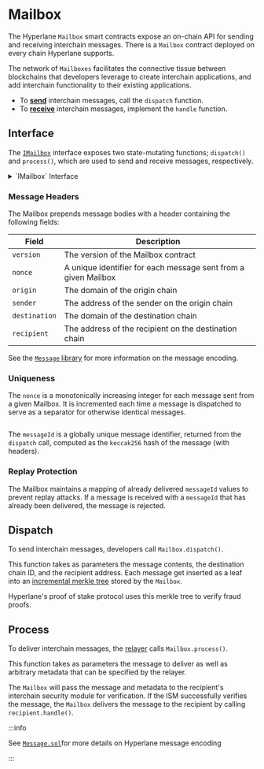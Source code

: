 

# Mailbox

The Hyperlane `Mailbox` smart contracts expose an on-chain API for sending and receiving interchain messages. There is a `Mailbox` contract deployed on every chain Hyperlane supports.

The network of `Mailboxes` facilitates the connective tissue between blockchains that developers leverage to create interchain applications, and add interchain functionality to their existing applications.

<SimpleMessagingDiagram />

- To [**send**](../reference/messaging/send.mdx) interchain messages, call the `dispatch` function.
- To [**receive**](../reference/messaging/receive.mdx) interchain messages, implement the `handle` function.

## Interface

The [`IMailbox`](https://github.com/hyperlane-xyz/hyperlane-monorepo/blob/main/solidity/contracts/interfaces/IMailbox.sol) interface exposes two state-mutating functions; `dispatch()` and `process()`, which are used to send and receive messages, respectively.

<details>
<summary>`IMailbox` Interface</summary>

<Tabs groupId="lang">
<TabItem value="sol" label="Solidity">

```solidity file=<rootDir>/node_modules/@hyperlane-xyz/core/contracts/interfaces/IMailbox.sol

```

</TabItem>
</Tabs>
</details>

### Message Headers

The Mailbox prepends message bodies with a header containing the following fields:

| **Field**     | **Description**                                                |
| ------------- | -------------------------------------------------------------- |
| `version`     | The version of the Mailbox contract                            |
| `nonce`       | A unique identifier for each message sent from a given Mailbox |
| `origin`      | The domain of the origin chain                                 |
| `sender`      | The address of the sender on the origin chain                  |
| `destination` | The domain of the destination chain                            |
| `recipient`   | The address of the recipient on the destination chain          |

See the [`Message` library](../reference/libraries/message.mdx) for more information on the message encoding.

### Uniqueness

The `nonce` is a monotonically increasing integer for each message sent from a given Mailbox. It is incremented each time a message is dispatched to serve as a separator for otherwise identical messages.

<Tabs groupId="lang">
<TabItem value="sol" label="Solidity">

```solidity file=<rootDir>/node_modules/@hyperlane-xyz/core/contracts/interfaces/IMailbox.sol#L49

```

</TabItem>
</Tabs>

The `messageId` is a globally unique message identifier, returned from the `dispatch` call, computed as the `keccak256` hash of the message (with headers).

### Replay Protection

The Mailbox maintains a mapping of already delivered `messageId` values to prevent replay attacks. If a message is received with a `messageId` that has already been delivered, the message is rejected.

## Dispatch

To send interchain messages, developers call `Mailbox.dispatch()`.

This function takes as parameters the message contents, the destination chain ID, and the recipient address. Each message get inserted as a leaf into an [incremental merkle tree](https://medium.com/@josephdelong/ethereum-2-0-deposit-merkle-tree-13ec8404ca4f) stored by the `Mailbox`.

Hyperlane's proof of stake protocol uses this merkle tree to verify fraud proofs.

## Process

To deliver interchain messages, the [relayer](./agents/relayer.mdx) calls `Mailbox.process()`.

This function takes as parameters the message to deliver as well as arbitrary metadata that can be specified by the relayer.

The `Mailbox` will pass the message and metadata to the recipient's interchain security module for verification. If the ISM successfully verifies the message, the `Mailbox` delivers the message to the recipient by calling `recipient.handle()`.

:::info

See [`Message.sol`](https://github.com/hyperlane-xyz/hyperlane-monorepo/blob/main/solidity/contracts/libs/Message.sol)for more details on Hyperlane message encoding

:::
